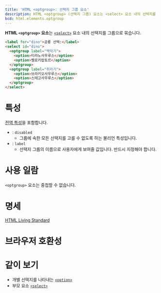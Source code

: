 ```yaml
---
title: 'HTML <optgroup>: 선택지 그룹 요소'
description: HTML <optgroup> (선택지 그룹) 요소는 <select> 요소 내의 선택지를 그룹으로 묶습니다.
bcd: html.elements.optgroup
---
```


**HTML `<optgroup>` 요소**는 [`<select>`](./select) 요소 내의 선택지를 그룹으로 묶습니다.

```html hidden name=demo
<label for="dino">공룡 선택:</label>
<select id="dino">
  <optgroup label="백악기">
    <option>티라노사우루스</option>
    <option>벨로키랍토르</option>
  </optgroup>
  <optgroup label="쥐라기">
    <option>브라키오사우루스</option>
    <option>스테고사우루스</option>
  </optgroup>
</select>
```

<LiveExample height={140} lang="html" name="demo" />

# 특성

[전역 특성](/docs/Web/HTML/Global_attributes)을 포함합니다.

- : `disabled`
  - 그룹에 속한 모든 선택지를 고를 수 없도록 하는 불리언 특성입니다.
- : `label`
  - 선택지 그룹의 이름으로 사용자에게 보여줄 값입니다. 반드시 지정해야 합니다.

# 사용 일람

`<optgroup>` 요소는 중첩할 수 없습니다.

# 명세

[HTML Living Standard](https://html.spec.whatwg.org/multipage/form-elements.html#the-optgroup-element)

# 브라우저 호환성

<BrowserCompat data={props.bcd} />

# 같이 보기

- 개별 선택지를 나타내는 [`<option>`](./option)
- 부모 요소 [`<select>`](./select)
